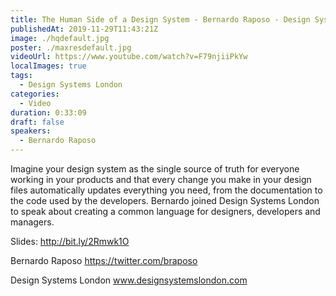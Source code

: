 ```yaml
---
title: The Human Side of a Design System - Bernardo Raposo - Design Systems London 2019
publishedAt: 2019-11-29T11:43:21Z
image: ./hqdefault.jpg
poster: ./maxresdefault.jpg
videoUrl: https://www.youtube.com/watch?v=F79njiiPkYw
localImages: true
tags:
  - Design Systems London
categories:
  - Video
duration: 0:33:09
draft: false
speakers:
  - Bernardo Raposo
---
```


Imagine your design system as the single source of truth for everyone working in your products and that every change you make in your design files automatically updates everything you need, from the documentation to the code used by the developers. Bernardo joined Design Systems London to speak about creating a common language for designers, developers and managers.

Slides: http://bit.ly/2Rmwk1O

Bernardo Raposo
https://twitter.com/braposo

Design Systems London
www.designsystemslondon.com
